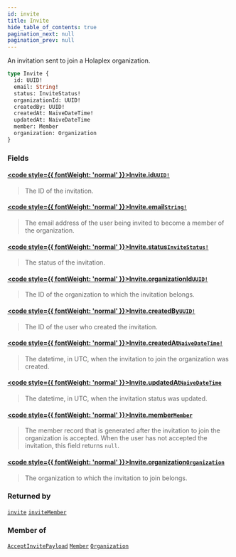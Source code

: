 ```yaml
---
id: invite
title: Invite
hide_table_of_contents: true
pagination_next: null
pagination_prev: null
---
```








An invitation sent to join a Holaplex organization.

```graphql
type Invite {
  id: UUID!
  email: String!
  status: InviteStatus!
  organizationId: UUID!
  createdBy: UUID!
  createdAt: NaiveDateTime!
  updatedAt: NaiveDateTime
  member: Member
  organization: Organization
}
```


### Fields

#### [<code style={{ fontWeight: 'normal' }}>Invite.<b>id</b></code>](#)<Bullet />[`UUID!`](/api/scalars/uuid) <Badge class="secondary" text="non-null"/> <Badge class="secondary" text="scalar"/>
> The ID of the invitation.
> 

#### [<code style={{ fontWeight: 'normal' }}>Invite.<b>email</b></code>](#)<Bullet />[`String!`](/api/scalars/string) <Badge class="secondary" text="non-null"/> <Badge class="secondary" text="scalar"/>
> The email address of the user being invited to become a member of the organization.
> 

#### [<code style={{ fontWeight: 'normal' }}>Invite.<b>status</b></code>](#)<Bullet />[`InviteStatus!`](/api/enums/invite-status) <Badge class="secondary" text="non-null"/> <Badge class="secondary" text="enum"/>
> The status of the invitation.
> 

#### [<code style={{ fontWeight: 'normal' }}>Invite.<b>organizationId</b></code>](#)<Bullet />[`UUID!`](/api/scalars/uuid) <Badge class="secondary" text="non-null"/> <Badge class="secondary" text="scalar"/>
> The ID of the organization to which the invitation belongs.
> 

#### [<code style={{ fontWeight: 'normal' }}>Invite.<b>createdBy</b></code>](#)<Bullet />[`UUID!`](/api/scalars/uuid) <Badge class="secondary" text="non-null"/> <Badge class="secondary" text="scalar"/>
> The ID of the user who created the invitation.
> 

#### [<code style={{ fontWeight: 'normal' }}>Invite.<b>createdAt</b></code>](#)<Bullet />[`NaiveDateTime!`](/api/scalars/naive-date-time) <Badge class="secondary" text="non-null"/> <Badge class="secondary" text="scalar"/>
> The datetime, in UTC, when the invitation to join the organization was created.
> 

#### [<code style={{ fontWeight: 'normal' }}>Invite.<b>updatedAt</b></code>](#)<Bullet />[`NaiveDateTime`](/api/scalars/naive-date-time) <Badge class="secondary" text="scalar"/>
> The datetime, in UTC, when the invitation status was updated.
> 

#### [<code style={{ fontWeight: 'normal' }}>Invite.<b>member</b></code>](#)<Bullet />[`Member`](/api/objects/member) <Badge class="secondary" text="object"/>
> The member record that is generated after the invitation to join the organization is accepted. When the user has not accepted the invitation, this field returns `null`.
> 

#### [<code style={{ fontWeight: 'normal' }}>Invite.<b>organization</b></code>](#)<Bullet />[`Organization`](/api/objects/organization) <Badge class="secondary" text="object"/>
> The organization to which the invitation to join belongs.
> 



### Returned by

[`invite`](/api/queries/invite)  <Badge class="secondary" text="query"/><Bullet />[`inviteMember`](/api/mutations/invite-member)  <Badge class="secondary" text="mutation"/>

### Member of

[`AcceptInvitePayload`](/api/objects/accept-invite-payload)  <Badge class="secondary" text="object"/><Bullet />[`Member`](/api/objects/member)  <Badge class="secondary" text="object"/><Bullet />[`Organization`](/api/objects/organization)  <Badge class="secondary" text="object"/>



